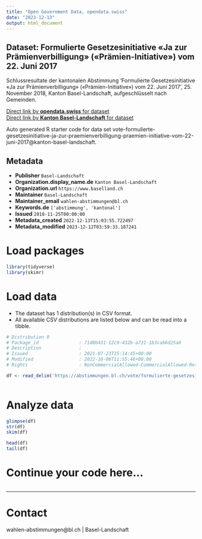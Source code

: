 ```yaml
---
title: "Open Government Data, opendata.swiss"
date: "2023-12-13"
output: html_document
---
```


## Dataset: Formulierte Gesetzesinitiative «Ja zur Prämienverbilligung» («Prämien-Initiative») vom 22. Juni 2017

Schlussresultate der kantonalen Abstimmung 'Formulierte Gesetzesinitiative «Ja zur Prämienverbilligung» («Prämien-Initiative») vom 22. Juni 2017', 25. November 2018, Kanton Basel-Landschaft, aufgeschlüsselt nach Gemeinden.

[Direct link by **opendata.swiss** for dataset](https://opendata.swiss/de/dataset/formulierte-gesetzesinitiative-ja-zur-pramienverbilligung-pramien-initiative-vom-22-juni-2017)<br>
[Direct link by **Kanton Basel-Landschaft** for dataset](https://abstimmungen.bl.ch/vote/formulierte-gesetzesinitiative-ja-zur-praemienverbilligung-praemien-initiative-vom-22-juni-2017/data)

Auto generated R starter code for data set vote-formulierte-gesetzesinitiative-ja-zur-praemienverbilligung-praemien-initiative-vom-22-juni-2017@kanton-basel-landschaft.

## Metadata

- **Publisher** `Basel-Landschaft`
- **Organization.display_name.de** `Kanton Basel-Landschaft`
- **Organization.url** `https://www.baselland.ch`
- **Maintainer** `Basel-Landschaft`
- **Maintainer_email** `wahlen-abstimmungen@bl.ch`
- **Keywords.de** `['abstimmung', 'kantonal']`
- **Issued** `2018-11-25T00:00:00`
- **Metadata_created** `2022-12-13T15:03:55.722497`
- **Metadata_modified** `2023-12-12T03:59:33.187241`


# Load packages

```r

library(tidyverse)
library(skimr)

```

# Load data

-   The dataset has 1 distribution(s) in CSV format.
-   All available CSV distributions are listed below and can be read into a tibble.

```r

# Distribution 0
# Package_id               : 71d8b431-12c9-432b-a731-1b3cab6d25a8
# Description              : 
# Issued                   : 2021-07-23T15:14:45+00:00
# Modified                 : 2022-10-06T11:55:46+00:00
# Rights                   : NonCommercialAllowed-CommercialAllowed-ReferenceRequired

df <- read_delim('https://abstimmungen.bl.ch/vote/formulierte-gesetzesinitiative-ja-zur-praemienverbilligung-praemien-initiative-vom-22-juni-2017/data-csv')



```

# Analyze data

```r

glimpse(df)
str(df)
skim(df)

head(df)
tail(df)

```

# Continue your code here...

```r

```

------------------------------------------------------------------------

# Contact

wahlen-abstimmungen@bl.ch | Basel-Landschaft
